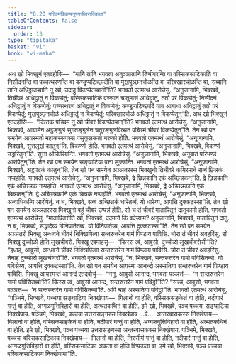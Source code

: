 ```yaml
---
title: "8.20 पच्छिमविकप्पनुपगचीवरादिकथा"
tableOfContents: false
sidebar:
  order: 13
type: "tipitaka"
basket: "vi"
book: "vi-maha"
---
```



<DynamicBreadcrumb />

<Division number="358" book="vi-maha">

<Paragraph number="1679" book="vi-maha">
अथ खो भिक्खूनं एतदहोसि—  “यानि तानि भगवता अनुञ्ञातानि तिचीवरन्ति वा वस्सिकसाटिकाति वा निसीदनन्ति वा पच्चत्थरणन्ति वा कण्डुप्पटिच्छादीति वा मुखपुञ्छनचोळन्ति वा परिक्खारचोळन्ति वा, सब्बानि तानि अधिट्ठातब्बानि नु खो, उदाहु विकप्पेतब्बानी”ति? भगवतो एतमत्थं आरोचेसुं. “अनुजानामि, भिक्खवे, तिचीवरं अधिट्ठातुं न विकप्पेतुं; वस्सिकसाटिकं वस्सानं चातुमासं अधिट्ठातुं, ततो परं विकप्पेतुं; निसीदनं अधिट्ठातुं न विकप्पेतुं; पच्चत्थरणं अधिट्ठातुं न विकप्पेतुं; कण्डुप्पटिच्छादिं याव आबाधा अधिट्ठातुं ततो परं विकप्पेतुं; मुखपुञ्छनचोळं अधिट्ठातुं न विकप्पेतुं; परिक्खारचोळं अधिट्ठातुं न विकप्पेतुन्”ति.
</Paragraph>

<Paragraph number="1680" book="vi-maha">
अथ खो भिक्खूनं एतदहोसि—  “कित्तकं पच्छिमं नु खो चीवरं विकप्पेतब्बन्”ति? भगवतो एतमत्थं आरोचेसुं. “अनुजानामि, भिक्खवे, आयामेन अट्ठङ्गुलं सुगतङ्गुलेन चतुरङ्गुलवित्थतं पच्छिमं चीवरं विकप्पेतुन्”ति.
</Paragraph>

</Division>
<Division number="359" book="vi-maha">

<Paragraph number="1681" book="vi-maha">
तेन खो पन समयेन आयस्मतो महाकस्सपस्स पंसुकूलकतो गरुको होति. भगवतो एतमत्थं आरोचेसुं. “अनुजानामि, भिक्खवे, सुत्तलूखं कातुन्”ति. विकण्णो होति. भगवतो एतमत्थं आरोचेसुं. “अनुजानामि, भिक्खवे, विकण्णं उद्धरितुन्”ति. सुत्ता ओकिरियन्ति. भगवतो एतमत्थं आरोचेसुं. “अनुजानामि, भिक्खवे, अनुवातं परिभण्डं आरोपेतुन्”ति.
</Paragraph>

<Paragraph number="1682" book="vi-maha">
तेन खो पन समयेन सङ्घाटिया पत्ता लुज्जन्ति. भगवतो एतमत्थं आरोचेसुं. “अनुजानामि, भिक्खवे, अट्ठपदकं कातुन्”ति.
</Paragraph>

</Division>
<Division number="360" book="vi-maha">

<Paragraph number="1683" book="vi-maha">
तेन खो पन समयेन अञ्ञतरस्स भिक्खुनो तिचीवरे कयिरमाने सब्बं छिन्नकं नप्पहोति. भगवतो एतमत्थं आरोचेसुं. “अनुजानामि, भिक्खवे, द्वे छिन्नकानि एकं अच्छिन्नकन्”ति.
</Paragraph>

<Paragraph number="1684" book="vi-maha">
द्वे छिन्नकानि एकं अच्छिन्नकं नप्पहोति. भगवतो एतमत्थं आरोचेसुं. “अनुजानामि, भिक्खवे, द्वे अच्छिन्नकानि एकं छिन्नकन्”ति.
</Paragraph>

<Paragraph number="1685" book="vi-maha">
द्वे अच्छिन्नकानि एकं छिन्नकं नप्पहोति. भगवतो एतमत्थं आरोचेसुं. “अनुजानामि, भिक्खवे, अन्वाधिकम्पि आरोपेतुं. न च, भिक्खवे, सब्बं अच्छिन्नकं धारेतब्बं. यो धारेय्य, आपत्ति दुक्कटस्सा”ति.
</Paragraph>

</Division>
<Division number="361" book="vi-maha">

<Paragraph number="1686" book="vi-maha">
तेन खो पन समयेन अञ्ञतरस्स भिक्खुनो बहुं चीवरं उप्पन्नं होति. सो च तं चीवरं मातापितूनं दातुकामो होति. भगवतो एतमत्थं आरोचेसुं. “मातापितरोति खो, भिक्खवे, ददमाने किं वदेय्याम? अनुजानामि, भिक्खवे, मातापितूनं दातुं. न च, भिक्खवे, सद्धादेय्यं विनिपातेतब्बं. यो विनिपातेय्य, आपत्ति दुक्कटस्सा”ति.
</Paragraph>

</Division>
<Division number="362" book="vi-maha">

<Paragraph number="1687" book="vi-maha">
तेन खो पन समयेन अञ्ञतरो भिक्खु अन्धवने चीवरं निक्खिपित्वा सन्तरुत्तरेन गामं पिण्डाय पाविसि. चोरा तं चीवरं अवहरिंसु. सो भिक्खु दुच्चोळो होति लूखचीवरो. भिक्खू एवमाहंसु—  “किस्स त्वं, आवुसो, दुच्चोळो लूखचीवरोसी”ति? “इधाहं, आवुसो, अन्धवने चीवरं निक्खिपित्वा सन्तरुत्तरेन गामं पिण्डाय पाविसिं. चोरा तं चीवरं अवहरिंसु. तेनाहं दुच्चोळो लूखचीवरो”ति. भगवतो एतमत्थं आरोचेसुं. “न, भिक्खवे, सन्तरुत्तरेन गामो पविसितब्बो. यो पविसेय्य, आपत्ति दुक्कटस्सा”ति.
</Paragraph>

<Paragraph number="1688" book="vi-maha">
तेन खो पन समयेन आयस्मा आनन्दो अस्सतिया सन्तरुत्तरेन गामं पिण्डाय पाविसि. भिक्खू आयस्मन्तं आनन्दं एतदवोचुं—  “ननु, आवुसो आनन्द, भगवता पञ्ञत्तं—  ‘न सन्तरुत्तरेन गामो पविसितब्बो’ति? किस्स त्वं, आवुसो आनन्द, सन्तरुत्तरेन गामं पविट्ठो”ति? “सच्चं, आवुसो, भगवता पञ्ञत्तं—  ‘न सन्तरुत्तरेन गामो पविसितब्बो’ति. अपि चाहं अस्सतिया पविट्ठो”ति. भगवतो एतमत्थं आरोचेसुं.
</Paragraph>

<Paragraph number="1689" book="vi-maha">
“पञ्चिमे, भिक्खवे, पच्चया सङ्घाटिया निक्खेपाय—  गिलानो वा होति, वस्सिकसङ्केतं वा होति, नदीपारं गन्तुं वा होति, अग्गळगुत्तिविहारो वा होति, अत्थतकथिनं वा होति. इमे खो, भिक्खवे, पञ्च पच्चया सङ्घाटिया निक्खेपाय.
</Paragraph>

<Paragraph number="1690" book="vi-maha">
पञ्चिमे, भिक्खवे, पच्चया उत्तरासङ्गस्स निक्खेपाय …पे…  अन्तरवासकस्स निक्खेपाय—  गिलानो वा होति, वस्सिकसङ्केतं वा होति, नदीपारं गन्तुं वा होति, अग्गळगुत्तिविहारो वा होति, अत्थतकथिनं वा होति. इमे खो, भिक्खवे, पञ्च पच्चया उत्तरासङ्गस्स अन्तरवासकस्स निक्खेपाय.
</Paragraph>

<Paragraph number="1691" book="vi-maha">
पञ्चिमे, भिक्खवे, पच्चया वस्सिकसाटिकाय निक्खेपाय—  गिलानो वा होति, निस्सीमं गन्तुं वा होति, नदीपारं गन्तुं वा होति, अग्गळगुत्तिविहारो वा होति, वस्सिकसाटिका अकता वा होति विप्पकता वा. इमे खो, भिक्खवे, पञ्च पच्चया वस्सिकसाटिकाय निक्खेपाया”ति.
</Paragraph>
</Division>